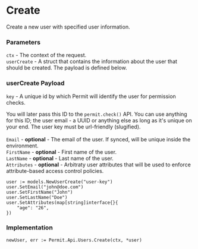 # Create

Create a new user with specified user information.

### Parameters

`ctx` -  The context of the request.<br/>
`userCreate` - A struct that contains the information about the user that should be created. The payload is defined below.<br/>

### userCreate Payload



`key` - A unique id by which Permit will identify the user for permission checks.

You will later pass this ID to the `permit.check()` API. You can use anything for this ID; the user email - a UUID or anything else as long as it's unique on your end. The user key must be url-friendly (slugified).<br/><br/>
`Email` - **optional** - The email of the user. If synced, will be unique inside the environment.<br/>
`FirstName` - **optional** - First name of the user.<br/>
`LastName` - **optional** - Last name of the user.<br/>
`Attributes` - **optional** - Arbitraty user attributes that will be used to enforce attribute-based access control policies.<br/>

```golang
user := models.NewUserCreate("user-key")
user.SetEmail("john@doe.com")
user.SetFirstName("John")
user.SetLastName("Doe")
user.SetAttributes(map[string]interface{}{
    "age": "26",
})
```

### Implementation

```golang
newUser, err := Permit.Api.Users.Create(ctx, *user)
```
